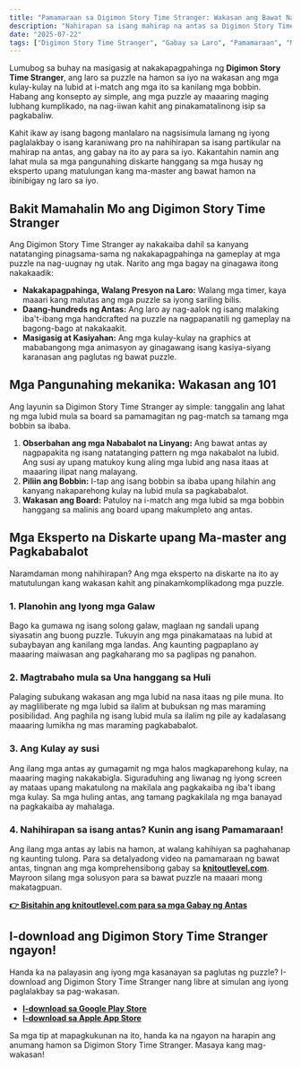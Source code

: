```yaml
---
title: "Pamamaraan sa Digimon Story Time Stranger: Wakasan ang Bawat Nababalot na Linyang Gamit ang Aming Eksperto na Gabay"
description: "Nahirapan sa isang mahirap na antas sa Digimon Story Time Stranger? Ang aming kumpletong pamamaraan ay nag-aalok ng mga husay, diskarte, at mga link sa mga gabay ng antas upang matulungan kang ma-master ang sining ng pag-wakasan ng mga nababalot na linyang."
date: "2025-07-22"
tags: ["Digimon Story Time Stranger", "Gabay sa Laro", "Pamamaraan", "Mga Laro sa Puzzle", "Mga Laro sa Mobile"]
---
```


Lumubog sa buhay na masigasig at nakakapagpahinga ng **Digimon Story Time Stranger**, ang laro sa puzzle na hamon sa iyo na wakasan ang mga kulay-kulay na lubid at i-match ang mga ito sa kanilang mga bobbin. Habang ang konsepto ay simple, ang mga puzzle ay maaaring maging lubhang kumplikado, na nag-iiwan kahit ang pinakamatalinong isip sa pagkabaliw.

Kahit ikaw ay isang bagong manlalaro na nagsisimula lamang ng iyong paglalakbay o isang karaniwang pro na nahihirapan sa isang partikular na mahirap na antas, ang gabay na ito ay para sa iyo. Kakantahin namin ang lahat mula sa mga pangunahing diskarte hanggang sa mga husay ng eksperto upang matulungan kang ma-master ang bawat hamon na ibinibigay ng laro sa iyo.

## Bakit Mamahalin Mo ang Digimon Story Time Stranger

Ang Digimon Story Time Stranger ay nakakaiba dahil sa kanyang natatanging pinagsama-sama ng nakakapagpahinga na gameplay at mga puzzle na nag-uugnay ng utak. Narito ang mga bagay na ginagawa itong nakakaadik:
- **Nakakapagpahinga, Walang Presyon na Laro:** Walang mga timer, kaya maaari kang malutas ang mga puzzle sa iyong sariling bilis.
- **Daang-hundreds ng Antas:** Ang laro ay nag-aalok ng isang malaking iba't-ibang mga handcrafted na puzzle na nagpapanatili ng gameplay na bagong-bago at nakakaakit.
- **Masigasig at Kasiyahan:** Ang mga kulay-kulay na graphics at mababangong mga animasyon ay ginagawang isang kasiya-siyang karanasan ang paglutas ng bawat puzzle.

## Mga Pangunahing mekanika: Wakasan ang 101

Ang layunin sa Digimon Story Time Stranger ay simple: tanggalin ang lahat ng mga lubid mula sa board sa pamamagitan ng pag-match sa tamang mga bobbin sa ibaba.

1.  **Obserbahan ang mga Nababalot na Linyang:** Ang bawat antas ay nagpapakita ng isang natatanging pattern ng mga nakabalot na lubid. Ang susi ay upang matukoy kung aling mga lubid ang nasa itaas at maaaring ilipat nang malayang.
2.  **Piliin ang Bobbin:** I-tap ang isang bobbin sa ibaba upang hilahin ang kanyang nakaparehong kulay na lubid mula sa pagkababalot.
3.  **Wakasan ang Board:** Patuloy na i-match ang mga lubid sa mga bobbin hanggang sa malinis ang board upang makumpleto ang antas.

## Mga Eksperto na Diskarte upang Ma-master ang Pagkababalot

Naramdaman mong nahihirapan? Ang mga eksperto na diskarte na ito ay matutulungan kang wakasan kahit ang pinakamkomplikadong mga puzzle.

### 1. Planohin ang Iyong mga Galaw
Bago ka gumawa ng isang solong galaw, maglaan ng sandali upang siyasatin ang buong puzzle. Tukuyin ang mga pinakamataas na lubid at subaybayan ang kanilang mga landas. Ang kaunting pagpaplano ay maaaring maiwasan ang pagkaharang mo sa paglipas ng panahon.

### 2. Magtrabaho mula sa Una hanggang sa Huli
Palaging subukang wakasan ang mga lubid na nasa itaas ng pile muna. Ito ay magliliberate ng mga lubid sa ilalim at bubuksan ng mas maraming posibilidad. Ang paghila ng isang lubid mula sa ilalim ng pile ay kadalasang maaaring lumikha ng mas maraming pagkababalot.

### 3. Ang Kulay ay susi
Ang ilang mga antas ay gumagamit ng mga halos magkaparehong kulay, na maaaring maging nakakabigla. Siguraduhing ang liwanag ng iyong screen ay mataas upang makatulong na makilala ang pagkakaiba ng iba't ibang mga kulay. Sa mga huling antas, ang tamang pagkakilala ng mga banayad na pagkakaiba ay mahalaga.

### 4. Nahihirapan sa isang antas? Kunin ang isang Pamamaraan!
Ang ilang mga antas ay labis na hamon, at walang kahihiyan sa paghahanap ng kaunting tulong. Para sa detalyadong video na pamamaraan ng bawat antas, tingnan ang mga komprehensibong gabay sa [**knitoutlevel.com**](http://knitoutlevel.com/). Mayroon silang mga solusyon para sa bawat puzzle na maaari mong makatagpuan.

**[👉 Bisitahin ang knitoutlevel.com para sa mga Gabay ng Antas](http://knitoutlevel.com/)**

## I-download ang Digimon Story Time Stranger ngayon!

Handa ka na palayasin ang iyong mga kasanayan sa paglutas ng puzzle? I-download ang Digimon Story Time Stranger nang libre at simulan ang iyong paglalakbay sa pag-wakasan.

- [**I-download sa Google Play Store**](https://play.google.com/store/apps/details?id=com.sbg.knitout)
- [**I-download sa Apple App Store**](https://apps.apple.com/us/app/knit-out/id6740406762)

Sa mga tip at mapagkukunan na ito, handa ka na ngayon na harapin ang anumang hamon sa Digimon Story Time Stranger. Masaya kang mag-wakasan!
